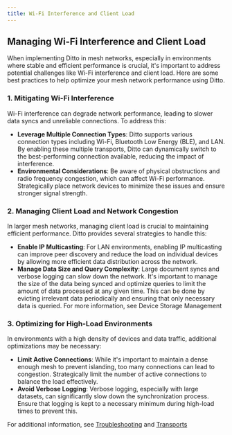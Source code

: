 ```yaml
---
title: Wi-Fi Interference and Client Load
---
```


## Managing Wi-Fi Interference and Client Load

When implementing Ditto in mesh networks, especially in environments where stable and efficient performance is crucial, it's important to address potential challenges like Wi-Fi interference and client load. Here are some best practices to help optimize your mesh network performance using Ditto.

### 1. Mitigating Wi-Fi Interference

Wi-Fi interference can degrade network performance, leading to slower data syncs and unreliable connections. To address this:

- **Leverage Multiple Connection Types**: Ditto supports various connection types including Wi-Fi, Bluetooth Low Energy (BLE), and LAN. By enabling these multiple transports, Ditto can dynamically switch to the best-performing connection available, reducing the impact of interference.
- **Environmental Considerations**: Be aware of physical obstructions and radio frequency congestion, which can affect Wi-Fi performance. Strategically place network devices to minimize these issues and ensure stronger signal strength.

### 2. Managing Client Load and Network Congestion

In larger mesh networks, managing client load is crucial to maintaining efficient performance. Ditto provides several strategies to handle this:

- **Enable IP Multicasting**: For LAN environments, enabling IP multicasting can improve peer discovery and reduce the load on individual devices by allowing more efficient data distribution across the network.
- **Manage Data Size and Query Complexity**: Large document syncs and verbose logging can slow down the network. It's important to manage the size of the data being synced and optimize queries to limit the amount of data processed at any given time. This can be done by evicting irrelevant data periodically and ensuring that only necessary data is queried. For more information, see Device Storage Management

### 3. Optimizing for High-Load Environments

In environments with a high density of devices and data traffic, additional optimizations may be necessary:

- **Limit Active Connections**: While it's important to maintain a dense enough mesh to prevent islanding, too many connections can lead to congestion. Strategically limit the number of active connections to balance the load effectively.
- **Avoid Verbose Logging**: Verbose logging, especially with large datasets, can significantly slow down the synchronization process. Ensure that logging is kept to a necessary minimum during high-load times to prevent this.

For additional information, see [Troubleshooting](/sdk/latest/troubleshooting) and [Transports](/key-concepts/mesh-networking#transports)
